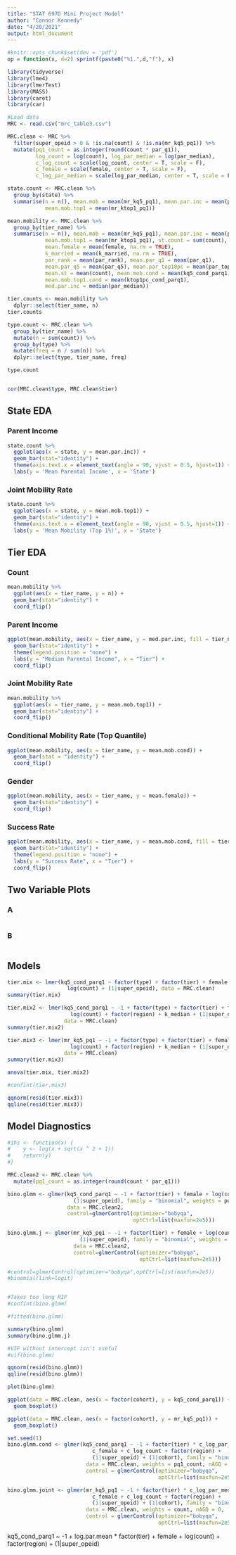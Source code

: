 ---
title: "STAT 697D Mini Project Model"
author: "Connor Kennedy"
date: "4/20/2021"
output: html_document
---

```{r setup, include=FALSE}
#knitr::opts_chunk$set(dev = 'pdf')
op = function(x, d=2) sprintf(paste0("%1.",d,"f"), x)
```

```{r, message=FALSE, warning=FALSE}
library(tidyverse)
library(lme4)
library(lmerTest)
library(MASS)
library(caret)
library(car)
```

```{r}
#Load data
MRC <- read.csv("mrc_table3.csv")

MRC.clean <- MRC %>% 
  filter(super_opeid > 0 & !is.na(count) & !is.na(mr_kq5_pq1)) %>%
  mutate(pq1_count = as.integer(round(count * par_q1)),
         log_count = log(count), log_par_median = log(par_median),
         c_log_count = scale(log_count, center = T, scale = F),
         c_female = scale(female, center = T, scale = F),
         c_log_par_median = scale(log_par_median, center = T, scale = F))

state.count <- MRC.clean %>% 
  group_by(state) %>% 
  summarise(n = n(), mean.mob = mean(mr_kq5_pq1), mean.par.inc = mean(par_mean),
            mean.mob.top1 = mean(mr_ktop1_pq1))

mean.mobility <- MRC.clean %>% 
  group_by(tier_name) %>% 
  summarise(n = n(), mean.mob = mean(mr_kq5_pq1), mean.par.inc = mean(par_mean),
            mean.mob.top1 = mean(mr_ktop1_pq1), st.count = sum(count),
            mean.female = mean(female, na.rm = TRUE), 
            k_married = mean(k_married, na.rm = TRUE), 
            par_rank = mean(par_rank), mean.par_q1 = mean(par_q1),
            mean.par_q5 = mean(par_q5), mean.par_top10pc = mean(par_top10pc),
            mean.st = mean(count), mean.mob.cond = mean(kq5_cond_parq1),
            mean.mob.top1.cond = mean(ktop1pc_cond_parq1),
            med.par.inc = median(par_median))

```

```{r}
tier.counts <- mean.mobility %>%
  dplyr::select(tier_name, n)
tier.counts

type.count <- MRC.clean %>%
  group_by(tier_name) %>%
  mutate(n = sum(count)) %>%
  group_by(type) %>%
  mutate(freq = n / sum(n)) %>%
  dplyr::select(type, tier_name, freq)

type.count


cor(MRC.clean$type, MRC.clean$tier)
```

## State EDA {.tabset}

### Parent Income

```{r}
state.count %>%
  ggplot(aes(x = state, y = mean.par.inc)) +
  geom_bar(stat="identity") +
  theme(axis.text.x = element_text(angle = 90, vjust = 0.5, hjust=1)) +
  labs(y = 'Mean Parental Income', x = 'State')
```

### Joint Mobility Rate

```{r}
state.count %>%
  ggplot(aes(x = state, y = mean.mob.top1)) +
  geom_bar(stat="identity") +
  theme(axis.text.x = element_text(angle = 90, vjust = 0.5, hjust=1)) +
  labs(y = 'Mean Mobility (Top 1%)', x = 'State')
```

## Tier EDA {.tabset}

### Count

```{r}
mean.mobility %>%
  ggplot(aes(x = tier_name, y = n)) +
  geom_bar(stat="identity") +
  coord_flip()
```

### Parent Income

```{r}
ggplot(mean.mobility, aes(x = tier_name, y = med.par.inc, fill = tier_name)) +
  geom_bar(stat="identity") +
  theme(legend.position = "none") +
  labs(y = "Median Parental Income", x = "Tier") +
  coord_flip()
```

### Joint Mobility Rate

```{r}
mean.mobility %>%
  ggplot(aes(x = tier_name, y = mean.mob.top1)) +
  geom_bar(stat="identity") +
  coord_flip()
```

### Conditional Mobility Rate (Top Quantile)

```{r}
ggplot(mean.mobility, aes(x = tier_name, y = mean.mob.cond)) +
  geom_bar(stat = "identity") +
  coord_flip()
```

### Gender

```{r}
ggplot(mean.mobility, aes(x = tier_name, y = mean.female)) +
  geom_bar(stat="identity") +
  coord_flip()
```

### Success Rate

```{r}
ggplot(mean.mobility, aes(x = tier_name, y = mean.mob.cond, fill = tier_name)) +
  geom_bar(stat="identity") +
  theme(legend.position = "none") +
  labs(y = "Success Rate", x = "Tier") +
  coord_flip()
```

## Two Variable Plots {.tabset}

### A

```{r}
```

### B

```{r}

```

## Models

```{r}
tier.mix <- lmer(kq5_cond_parq1 ~ factor(type) + factor(tier) + female + 
                   log(count) + (1|super_opeid), data = MRC.clean)
summary(tier.mix)

tier.mix2 <- lmer(kq5_cond_parq1 ~ -1 + factor(type) + factor(tier) + female +
                    log(count) + factor(region) + k_median + (1|super_opeid),
                  data = MRC.clean)
summary(tier.mix2)

tier.mix3 <- lmer(mr_kq5_pq1 ~ -1 + factor(type) + factor(tier) + female +
                    log(count) + factor(region) + k_median + (1|super_opeid),
                  data = MRC.clean)
summary(tier.mix3)

anova(tier.mix, tier.mix2)

#confint(tier.mix3)

qqnorm(resid(tier.mix3))
qqline(resid(tier.mix3))
```

## Model Diagnostics

```{r}
#ihs <- function(x) {
#    y <- log(x + sqrt(x ^ 2 + 1))
#    return(y)
#}

MRC.clean2 <- MRC.clean %>%
  mutate(pq1_count = as.integer(round(count * par_q1)))

bino.glmm <- glmer(kq5_cond_parq1 ~ -1 + factor(tier) + female + log(count) + 
                     (1|super_opeid), family = "binomial", weights = pq1_count,
                   data = MRC.clean2, 
                   control=glmerControl(optimizer="bobyqa",
                                        optCtrl=list(maxfun=2e5)))

bino.glmm.j <- glmer(mr_kq5_pq1 ~ -1 + factor(tier) + female + log(count) + 
                       (1|super_opeid), family = "binomial", weights = count,
                     data = MRC.clean2, 
                     control=glmerControl(optimizer="bobyqa",
                                          optCtrl=list(maxfun=2e5)))

#control=glmerControl(optimizer="bobyqa",optCtrl=list(maxfun=2e5))
#binomial(link=logit)


#Takes too long RIP
#confint(bino.glmm)

#fitted(bino.glmm)

summary(bino.glmm)
summary(bino.glmm.j)

#VIF without intercept isn't useful
#vif(bino.glmm)

qqnorm(resid(bino.glmm))
qqline(resid(bino.glmm))

plot(bino.glmm)
```


```{r}
ggplot(data = MRC.clean, aes(x = factor(cohort), y = kq5_cond_parq1)) +
  geom_boxplot()

ggplot(data = MRC.clean, aes(x = factor(cohort), y = mr_kq5_pq1)) +
  geom_boxplot()
```





```{r}
set.seed(1)
bino.glmm.cond <- glmer(kq5_cond_parq1 ~ -1 + factor(tier) * c_log_par_median + 
                           c_female + c_log_count + factor(region) + 
                           (1|super_opeid) + (1|cohort), family = "binomial", 
                         data = MRC.clean, weights = pq1_count, nAGQ = 0,
                         control = glmerControl(optimizer="bobyqa", 
                                                optCtrl=list(maxfun=2e5)))

bino.glmm.joint <- glmer(mr_kq5_pq1 ~ -1 + factor(tier) * c_log_par_median + 
                           c_female + c_log_count + factor(region) + 
                           (1|super_opeid) + (1|cohort), family = "binomial", 
                         data = MRC.clean, weights = count, nAGQ = 0,
                         control = glmerControl(optimizer="bobyqa", 
                                                optCtrl=list(maxfun=2e5)))
```

kq5_cond_parq1  ~ -1 + log.par.mean * factor(tier) + female + log(count) + factor(region) + 
                     (1|super_opeid)

